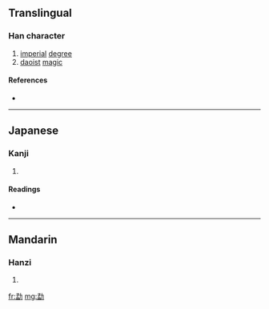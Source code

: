 ==Translingual==

===Han character===
{{Han char|rn=19|rad=力|as=08|sn=10|four=|canj=弓廿大尸 (NTKS)}}

# [[imperial]] [[degree]]
# [[daoist]] [[magic]]

====References====
* {{Han ref|kx=0148.060|dkj=02379|dj=0333.140|hdz=10373.150|uh=52D0|ud=21200}}

----

==Japanese==

===Kanji===
{{ja-kanji|grade=|rs=力08}}

# {{defn|Japanese}}

====Readings====
* {{ja-readings|on=[[ばう]] (bau)|kun=}}

----

==Mandarin==

===Hanzi===
{{cmn-hanzi|pin=[[měng]] ([[meng3]])|wg=meng<sup>3</sup>}}

# {{defn|Mandarin}}

[[fr:勐]]
[[mg:勐]]